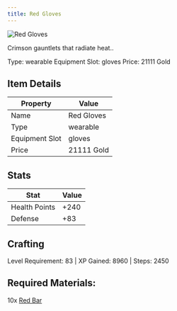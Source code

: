 ```yaml
---
title: Red Gloves
---
```


<div className="flex items-start gap-6 mb-8">
  <div className="flex-shrink-0">
    <img src="/assets/resources/smithing/red_gloves.png" alt="Red Gloves" className="w-24 h-24 border rounded-lg" />
  </div>
  <div className="flex-1">
    <div className="space-y-2">
      <p className="text-lg text-muted-foreground">Crimson gauntlets that radiate heat..</p>
      <div className="flex flex-wrap gap-4 text-sm">
        <span className="px-2 py-1 bg-green-100 dark:bg-green-900 rounded-md">
          Type: wearable
        </span>
        <span className="px-2 py-1 bg-purple-100 dark:bg-purple-900 rounded-md">
          Equipment Slot: gloves
        </span>
        <span className="px-2 py-1 bg-yellow-100 dark:bg-yellow-900 rounded-md">
          Price: 21111 Gold
        </span>
      </div>
    </div>
  </div>
</div>

## Item Details
| Property | Value |
|----------|-------|
| Name | Red Gloves |
| Type | wearable |
| Equipment Slot | gloves |
| Price | 21111 Gold |

## Stats
| Stat | Value |
|------|-------|
| Health Points | +240 |
| Defense | +83 |

## Crafting
Level Requirement: 83 | XP Gained: 8960 | Steps: 2450

## Required Materials:
10x [Red Bar](/docs/resources/individual/red_bar)

